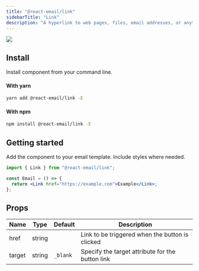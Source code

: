 ```yaml
---
title: "@react-email/link"
sidebarTitle: "Link"
description: "A hyperlink to web pages, files, email addresses, or anything else a URL can address."
---
```



<img className="rounded-md" src="/images/components/link.png" />

## Install

Install component from your command line.

#### With yarn

```sh
yarn add @react-email/link -E
```

#### With npm

```sh
npm install @react-email/link -E
```

## Getting started

Add the component to your email template. Include styles where needed.

```jsx
import { Link } from "@react-email/link";

const Email = () => {
  return <Link href="https://example.com">Example</Link>;
};
```

## Props

| Name   | Type   | Default  | Description                                      |
| ------ | ------ | -------- | ------------------------------------------------ |
| href   | string |          | Link to be triggered when the button is clicked  |
| target | string | `_blank` | Specify the target attribute for the button link |

<Support />

<License />
